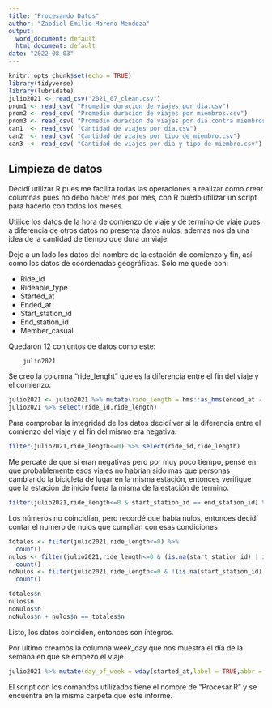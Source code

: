 ---
title: "Procesando Datos"
author: "Zabdiel Emilio Moreno Mendoza"
output:
  word_document: default
  html_document: default
date: "2022-08-03"
---

```{r setup, include=FALSE}
knitr::opts_chunk$set(echo = TRUE)
library(tidyverse)
library(lubridate)
julio2021 <- read_csv("2021_07_clean.csv")
prom1 <- read_csv( "Promedio duracion de viajes por dia.csv")
prom2 <- read_csv( "Promedio duracion de viajes por miembros.csv")
prom3 <- read_csv( "Promedio duracion de viajes por dia contra miembros.csv")
can1  <- read_csv( "Cantidad de viajes por dia.csv")
can2  <- read_csv( "Cantidad de viajes por tipo de miembro.csv")
can3  <- read_csv( "Cantidad de viajes por dia y tipo de miembro.csv")
```

## Limpieza de datos

Decidí utilizar R pues me facilita todas las operaciones a realizar como crear columnas pues no debo hacer mes por mes, con R puedo utilizar un script para hacerlo con todos los meses.

Utilice los datos de la hora de comienzo de viaje y de termino de viaje pues a diferencia de otros datos no presenta datos nulos, ademas nos da una idea de la cantidad de tiempo que dura un viaje.

Deje a un lado los datos del nombre de la estación de comienzo y fin, así como los datos de coordenadas geográficas. Solo me quede con:

-   Ride_id
-   Rideable_type
-   Started_at
-   Ended_at
-   Start_station_id
-   End_station_id
-   Member_casual

Quedaron 12 conjuntos de datos como este:

```{r}
    julio2021
```

Se creo la columna "ride_lenght" que es la diferencia entre el fin del viaje y el comienzo.

```{r}
julio2021 <- julio2021 %>% mutate(ride_length = hms::as_hms(ended_at - started_at))
julio2021 %>% select(ride_id,ride_length)
```

Para comprobar la integridad de los datos decidí ver si la diferencia entre el comienzo del viaje y el fin del mismo era negativa.

```{r}
filter(julio2021,ride_length<=0) %>% select(ride_id,ride_length)
```

Me percaté de que sí eran negativas pero por muy poco tiempo, pensé en que probablemente esos viajes no habrían sido mas que personas cambiando la bicicleta de lugar en la misma estación, entonces verifique que la estación de inicio fuera la misma de la estación de termino.

```{r}
filter(julio2021,ride_length<=0 & start_station_id == end_station_id) %>% select(ride_id,ride_length)
```

Los números no coincidían, pero recordé que había nulos, entonces decidí contar el numero de nulos que cumplían con esas condiciones

```{r}

totales <- filter(julio2021,ride_length<=0) %>% 
  count()
nulos <- filter(julio2021,ride_length<=0 & (is.na(start_station_id) | is.na(end_station_id))) %>% 
  count()
noNulos <- filter(julio2021,ride_length<=0 & !(is.na(start_station_id) | is.na(end_station_id)) & start_station_id == end_station_id) %>% 
  count()

totales$n
nulos$n
noNulos$n
noNulos$n + nulos$n == totales$n

```

Listo, los datos coinciden, entonces son íntegros.

Por ultimo creamos la columna week_day que nos muestra el día de la semana en que se empezó el viaje.

```{r }
julio2021 %>% mutate(day_of_week = wday(started_at,label = TRUE,abbr = FALSE) ) %>% select(ride_id,day_of_week)
```

El script con los comandos utilizados tiene el nombre de "Procesar.R" y se encuentra en la misma carpeta que este informe.
